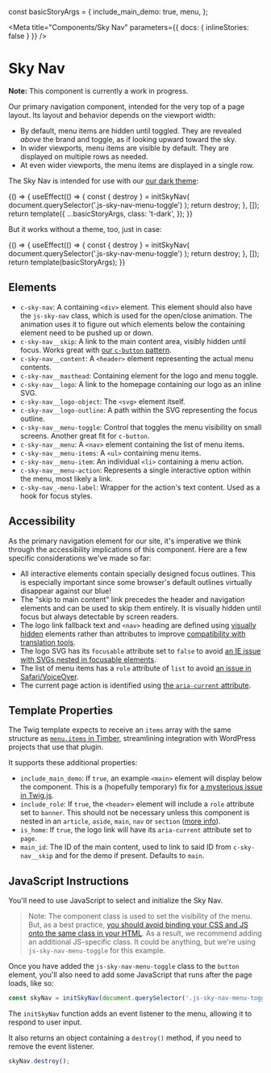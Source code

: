 const basicStoryArgs = {
  include_main_demo: true,
  menu,
};

<!--
Inline stories disabled so media queries will behave as expected within
embedded examples.
-->

<Meta
  title="Components/Sky Nav"
  parameters={{ docs: { inlineStories: false } }}
/>

# Sky Nav

**Note:** This component is currently a work in progress.

Our primary navigation component, intended for the very top of a page layout. Its layout and behavior depends on the viewport width:

- By default, menu items are hidden until toggled. They are revealed _above_ the brand and toggle, as if looking upward toward the sky.
- In wider viewports, menu items are visible by default. They are displayed on multiple rows as needed.
- At even wider viewports, the menu items are displayed in a single row.

The Sky Nav is intended for use with our [our dark theme](/docs/design-themes--dark):

<Canvas>
  <Story
    name="Dark"
    height="200px"
    parameters={{
      layout: 'fullscreen',
      paddings: { disable: true },
      themes: { disable: true },
      docs: {
        source: {
          code: makeTwigInclude('@cloudfour/components/sky-nav/sky-nav.twig', {
            class: 't-dark',
            ...basicStoryArgs,
          }),
        },
      },
    }}
  >
    {() => {
      useEffect(() => {
        const { destroy } = initSkyNav(
          document.querySelector('.js-sky-nav-menu-toggle')
        );
        return destroy;
      }, []);
      return template({
        ...basicStoryArgs,
        class: 't-dark',
      });
    }}
  </Story>
</Canvas>

But it works without a theme, too, just in case:

<Canvas>
  <Story
    name="Light"
    height="200px"
    parameters={{
      layout: 'fullscreen',
      paddings: { disable: true },
      themes: { disable: true },
      docs: {
        source: {
          code: makeTwigInclude(
            '@cloudfour/components/sky-nav/sky-nav.twig',
            basicStoryArgs
          ),
        },
      },
    }}
  >
    {() => {
      useEffect(() => {
        const { destroy } = initSkyNav(
          document.querySelector('.js-sky-nav-menu-toggle')
        );
        return destroy;
      }, []);
      return template(basicStoryArgs);
    }}
  </Story>
</Canvas>

## Elements

- `c-sky-nav`: A containing `<div>` element. This element should also have the `js-sky-nav` class, which is used for the open/close animation. The animation uses it to figure out which elements below the containing element need to be pushed up or down.
- `c-sky-nav__skip`: A link to the main content area, visibly hidden until focus. Works great with [our `c-button` pattern](/docs/components-button--elements).
- `c-sky-nav__content`: A `<header>` element representing the actual menu contents.
- `c-sky-nav__masthead`: Containing element for the logo and menu toggle.
- `c-sky-nav__logo`: A link to the homepage containing our logo as an inline SVG.
- `c-sky-nav__logo-object`: The `<svg>` element itself.
- `c-sky-nav__logo-outline`: A path within the SVG representing the focus outline.
- `c-sky-nav__menu-toggle`: Control that toggles the menu visibility on small screens. Another great fit for `c-button`.
- `c-sky-nav__menu`: A `<nav>` element containing the list of menu items.
- `c-sky-nav__menu-items`: A `<ul>` containing menu items.
- `c-sky-nav__menu-item`: An individual `<li>` containing a menu action.
- `c-sky-nav__menu-action`: Represents a single interactive option within the menu, most likely a link.
- `c-sky-nav_-menu-label`: Wrapper for the action's text content. Used as a hook for focus styles.

## Accessibility

As the primary navigation element for our site, it's imperative we think through the accessibility implications of this component. Here are a few specific considerations we've made so far:

- All interactive elements contain specially designed focus outlines. This is especially important since some browser's default outlines virtually disappear against our blue!
- The "skip to main content" link precedes the header and navigation elements and can be used to skip them entirely. It is visually hidden until focus but always detectable by screen readers.
- The logo link fallback text and `<nav>` heading are defined using [visually hidden](/docs/utilities-display--hidden-visually) elements rather than attributes to improve [compatibility with translation tools](https://heydonworks.com/article/aria-label-is-a-xenophobe/).
- The logo SVG has its `focusable` attribute set to `false` to avoid [an IE issue with SVGs nested in focusable elements](http://simplyaccessible.com/article/7-solutions-svgs/#acc-heading-4).
- The list of menu items has a `role` attribute of `list` to avoid [an issue in Safari/VoiceOver](https://www.scottohara.me/blog/2019/01/12/lists-and-safari.html).
- The current page action is identified using [the `aria-current` attribute](https://tink.uk/using-the-aria-current-attribute/).

## Template Properties

The Twig template expects to receive an `items` array with the same structure as [`menu.items` in Timber](https://timber.github.io/docs/guides/menus/), streamlining integration with WordPress projects that use that plugin.

It supports these additional properties:

- `include_main_demo`: If `true`, an example `<main>` element will display below the component. This is a (hopefully temporary) fix for [a mysterious issue in Twig.js](https://github.com/twigjs/twig.js/issues/262).
- `include_role`: If `true`, the `<header>` element will include a `role` attribute set to `banner`. This should not be necessary unless this component is nested in an `article`, `aside`, `main`, `nav` or `section` ([more info](https://www.w3.org/TR/wai-aria-practices/examples/landmarks/banner.html)).
- `is_home`: If `true`, the logo link will have its `aria-current` attribute set to `page`.
- `main_id`: The ID of the main content, used to link to said ID from `c-sky-nav__skip` and for the demo if present. Defaults to `main`.

## JavaScript Instructions

You'll need to use JavaScript to select and initialize the Sky Nav.

> Note: The component class is used to set the visibility of the menu. But, as a best practice, [you should avoid binding your CSS and JS onto the same class in your HTML](https://cssguidelin.es/#javascript-hooks). As a result, we recommend adding an additional JS-specific class. It could be anything, but we're using `js-sky-nav-menu-toggle` for this example.

Once you have added the `js-sky-nav-menu-toggle` class to the `button` element, you'll also need to add some JavaScript that runs after the page loads, like so:

```js
const skyNav = initSkyNav(document.querySelector('.js-sky-nav-menu-toggle'));
```

The `initSkyNav` function adds an event listener to the menu, allowing it to respond to user input.

It also returns an object containing a `destroy()` method, if you need to remove the event listener.

```js
skyNav.destroy();
```
